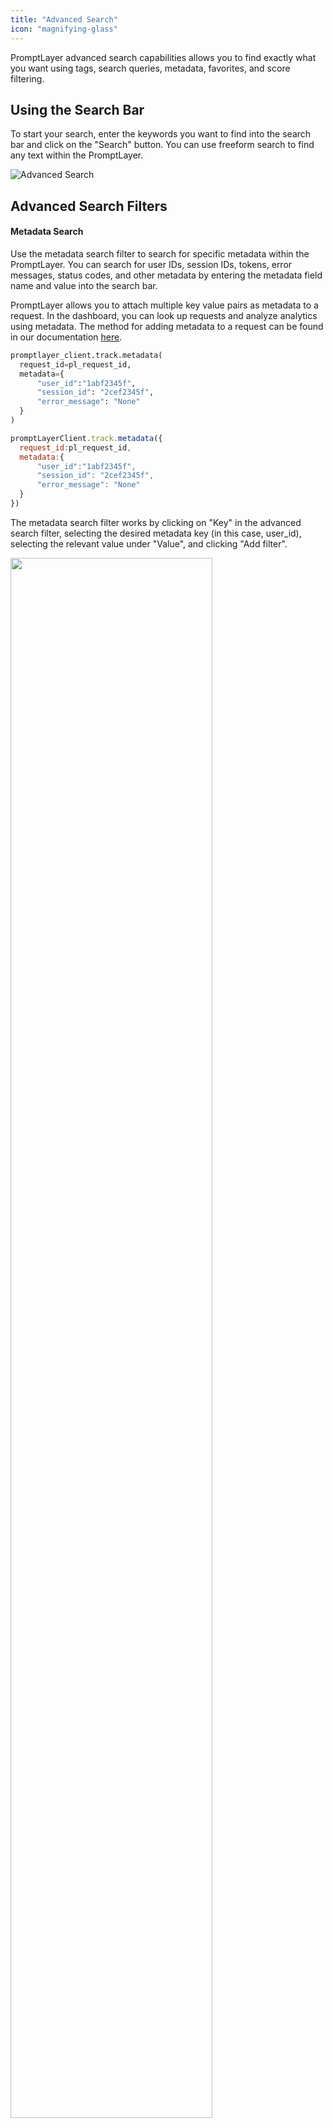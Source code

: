 ```yaml
---
title: "Advanced Search"
icon: "magnifying-glass"
---
```


PromptLayer advanced search capabilities allows you to find exactly what you want using tags, search queries, metadata, favorites, and score filtering.

## Using the Search Bar

To start your search, enter the keywords you want to find into the search bar and click on the "Search" button. You can use freeform search to find any text within the PromptLayer.

![Advanced Search](/images/advanced-search.png)

## Advanced Search Filters

#### Metadata Search

Use the metadata search filter to search for specific metadata within the PromptLayer. You can search for user IDs, session IDs, tokens, error messages, status codes, and other metadata by entering the metadata field name and value into the search bar. 

PromptLayer allows you to attach multiple key value pairs as metadata to a request. In the dashboard, you can look up requests and analyze analytics using metadata. The method for adding metadata to a request can be found in our documentation [here](/features/prompt-history/tracking-metadata-and-request-ids.mdx).

<CodeGroup>

```python Python
promptlayer_client.track.metadata(
  request_id=pl_request_id,
  metadata={
      "user_id":"1abf2345f",
      "session_id": "2cef2345f",
      "error_message": "None"
  }
)
```

```js JavaScript
promptLayerClient.track.metadata({
  request_id:pl_request_id,
  metadata:{
      "user_id":"1abf2345f",
      "session_id": "2cef2345f",
      "error_message": "None"
  }
})
```

</CodeGroup>

The metadata search filter works by clicking on "Key" in the advanced search filter, selecting the desired metadata key (in this case, user_id), selecting the relevant value under "Value", and clicking "Add filter".

<img src="/images/metadata-search.gif" width="80%"/>

#### Score Filtering

Use the score filtering feature to search for prompts based on their scores. You can filter prompts by selecting the score range in the "Score" dropdown.

Score filtering is a powerful tool for analyzing the performance of your prompts. You can use it to identify high-performing prompts, or to find prompts that may need improvement.

<img src="/images/score-filter.gif" width="80%"/>

Below is an example of how you can score a request programmatically. It can also be done through the dashboard as shown [here](/features/prompt-history/scoring-requests).


<CodeGroup>

```python Python
promptlayer_client.track.score(
  request_id=pl_request_id, 
  score_name="summarization", # optional score name
  score=100
)
```

```js JavaScript
promptLayerClient.track.score({
  request_id: pl_request_id,
  score: 100
})
```

</CodeGroup>


#### Tags Search

Use the tags search filter to search for specific tags within the PromptLayer. 

Tags are used to group product features, prod/dev versions, and other categories. You can search for tags by selecting them in the "Tags" dropdown.

Tagging a request is easy. Read more about it [here](/features/prompt-history/organizing-with-tags).


<CodeGroup>

```python Python Native
openai.Completion.create(
  engine="text-ada-001", 
  prompt="My name is", 
  pl_tags=["mytag1", "mytag2"]
)
```

```js JavaScript
openai.completions.create({
  model:"text-ada-001", 
  prompt:"My name is", 
  pl_tags:["mytag1", "mytag2"]
})
```


```python Python LangChain
from langchain.llms import PromptLayerOpenAI
llm = PromptLayerOpenAI(pl_tags=["mytag1", "mytag2"])
resp = llm("tell me a joke")
```
</CodeGroup>

#### Favorites

By selecting the "favorite" tag, you can narrow by favorited requests. To favorite a request, click the star on the top right on the dashboard.

![Favorites](/images/favorites.png)
